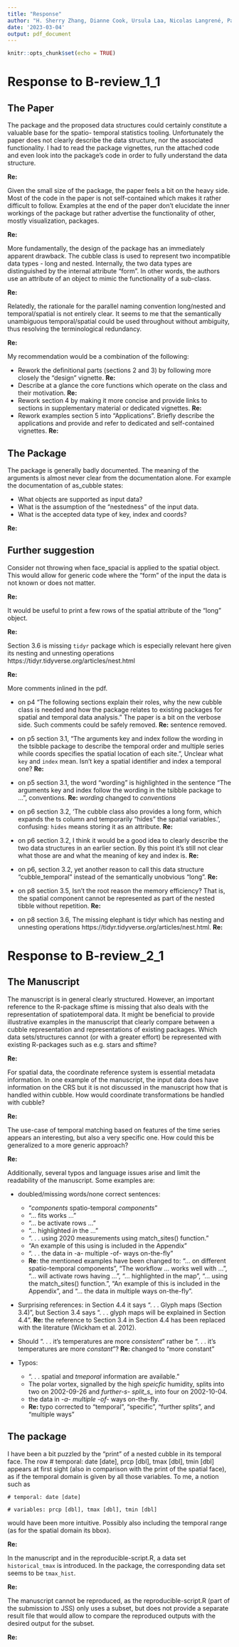 ```yaml
---
title: "Response"
author: "H. Sherry Zhang, Dianne Cook, Ursula Laa, Nicolas Langrené, Patricia Menéndez"
date: '2023-03-04'
output: pdf_document
---
```


```r
knitr::opts_chunk$set(echo = TRUE)
```

# Response to B-review_1_1

## The Paper

The package and the proposed data structures could certainly constitute a valuable base for the spatio- temporal statistics tooling. Unfortunately the paper does not clearly describe the data structure, nor the associated functionality. I had to read the package vignettes, run the attached code and even look into the package’s code in order to fully understand the data structure.

**Re: **

Given the small size of the package, the paper feels a bit on the heavy side. Most of the code in the paper is not self-contained which makes it rather difficult to follow. Examples at the end of the paper don’t elucidate the inner workings of the package but rather advertise the functionality of other, mostly visualization, packages.

**Re: **

More fundamentally, the design of the package has an immediately apparent drawback. The cubble class is used to represent two incompatible data types - long and nested. Internally, the two data types are distinguished by the internal attribute “form”. In other words, the authors use an attribute of an object to mimic the functionality of a sub-class.

**Re: **

Relatedly, the rationale for the parallel naming convention long/nested and temporal/spatial is not entirely clear. It seems to me that the semantically unambiguous temporal/spatial could be used throughout without ambiguity, thus resolving the terminological redundancy.

**Re: **

My recommendation would be a combination of the following:

  * Rework the definitional parts (sections 2 and 3) by following more closely the “design” vignette. **Re: **
  * Describe at a glance the core functions which operate on the class and their motivation. **Re: **
  * Rework section 4 by making it more concise and provide links to sections in supplementary material or dedicated vignettes. **Re: **
  * Rework examples section 5 into “Applications”. Briefly describe the applications and provide and refer to dedicated and self-contained vignettes. **Re: **

## The Package

The package is generally badly documented. The meaning of the arguments is almost never clear from the documentation alone. For example the documentation of as_cubble states:

* What objects are supported as input data?
* What is the assumption of the “nestedness” of the input data. 
* What is the accepted data type of key, index and coords?

**Re: **

## Further suggestion


Consider not throwing when face_spacial is applied to the spatial object. This would allow for generic code where the “form” of the input the data is not known or does not matter.

**Re: **

It would be useful to print a few rows of the spatial attribute of the “long” object.

**Re: **

Section 3.6 is missing `tidyr` package which is especially relevant here given its nesting and unnesting operations https://tidyr.tidyverse.org/articles/nest.html

**Re: **

More comments inlined in the pdf.

  - on p4 "The following sections explain their roles, why the new cubble class is needed
and how the package relates to existing packages for spatial and temporal data analysis." The paper is a bit on the verbose side. Such comments could be safely removed. **Re:** sentence removed.

  - on p5 section 3.1, "The arguments key and index follow the wording in the tsibble package to describe the temporal order and multiple series while coords specifies the spatial location of each site.", Unclear what `key` and `index` mean. Isn't key a spatial identifier and index a temporal one? **Re: **

  - on p5 section 3.1, the word "wording" is highlighted in the sentence "The arguments key and index follow the wording in the tsibble package to ...", conventions. **Re:** *wording* changed to *conventions*

  - on p6 section 3.2, 'The cubble class also provides a long form, which expands the ts column and temporarily “hides” the spatial variables.', confusing: `hides` means storing it as an attribute. **Re: **

  - on p6 section 3.2, I think it would be a good idea to clearly describe the two data structures in an earlier section. By this point it's still not clear what those are and what the meaning of key and index is. **Re: **

  - on p6, section 3.2, yet another reason to call this data structure "cubble_temporal" instead of the semantically unobvious "long". **Re: **

  - on p8 section 3.5, Isn't the root reason the memory efficiency? That is, the spatial component cannot be represented as part of the nested tibble without repetition. **Re: **

  - on p8 section 3.6, The missing elephant is tidyr which has nesting and unnesting operations  https://tidyr.tidyverse.org/articles/nest.html. **Re: **

# Response to B-review_2_1

## The Manuscript

The manuscript is in general clearly structured. However, an important reference to the R-package sftime is missing that also deals with the representation of spatiotemporal data. It might be beneficial to provide illustrative examples in the manuscript that clearly compare between a cubble representation and representations of existing packages. Which data sets/structures cannot (or with a greater effort) be represented with existing R-packages such as e.g. stars and sftime? 

**Re: **

For spatial data, the coordinate reference system is essential metadata information. In one example of the manuscript, the input data does have information on the CRS but it is not discussed in the manuscript how that is handled within cubble. How would coordinate transformations be handled with cubble?

**Re: **

The use-case of temporal matching based on features of the time series appears an interesting, but also a very specific one. How could this be generalized to a more generic approach?

**Re: **

Additionally, several typos and language issues arise and limit the readability of the manuscript. Some examples are:
  
- doubled/missing words/none correct sentences: 
  - “*components* spatio-temporal *components*” 
  - “... fits works ...” 
  - “... be activate rows ...” 
  - “... highlighted *in* the ...” 
  - “. . . using 2020 measurements using match_sites() function.” 
  - “An example of this using is included in the Appendix” 
  - “. . . the data in -a- multiple -of- ways on-the-fly” 
  - **Re**: the mentioned examples have been changed to: "... on different spatio-temporal components", "The workflow ... works well with ...", "... will activate rows having ...", "... highlighted in the map", "... using the match_sites() function.", "An example of this is included in the Appendix", and "... the data in multiple ways on-the-fly".

- Surprising references: in Section 4.4 it says “. . . Glyph maps (Section 3.4)”, but Section 3.4 says “. . . glyph maps will be explained in Section 4.4”. **Re:** the reference to Section 3.4 in Section 4.4 has been replaced with the literature (Wickham et al. 2012).

- Should “. . . it’s temperatures are more *consistent*” rather be “. . . it’s temperatures are more *constant*”? **Re: ** changed to "more constant"

- Typos:
  - “. . . spatial and *tmeporal* information are available.” 
  - The polar vortex, signalled by the high *speicfic* humidity, splits into two on 2002-09-26 and *further-s- split_s_* into four on 2002-10-04. 
  - the data in *-a- multiple -of-* ways on-the-fly. 
  - **Re: ** typo corrected to "temporal", "specific", "further splits", and "multiple ways"
 
## The package

I have been a bit puzzled by the “print” of a nested cubble in its temporal face. The row # temporal: date [date], prcp [dbl], tmax [dbl], tmin [dbl] appears at first sight (also in comparison with the print of the spatial face), as if the temporal domain is given by all those variables. To me, a notion such as


`# temporal: date [date]`

`# variables: prcp [dbl], tmax [dbl], tmin [dbl]`

would have been more intuitive. Possibly also including the temporal range (as for the spatial domain its bbox).

**Re: **

In the manuscript and in the reproducible-script.R, a data set `historical_tmax` is introduced. In the package, the corresponding data set seems to be `tmax_hist`.

**Re: **

The manuscript cannot be reproduced, as the reproducible-script.R (part of the submission to JSS) only uses a subset, but does not provide a separate result file that would allow to compare the reproduced outputs with the desired output for the subset.

**Re: **